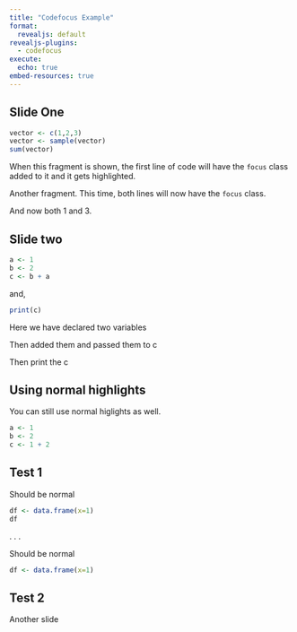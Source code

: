 ```yaml
---
title: "Codefocus Example"
format:
  revealjs: default
revealjs-plugins:
  - codefocus
execute:
  echo: true
embed-resources: true
---
```


## Slide One

```r
vector <- c(1,2,3)
vector <- sample(vector)
sum(vector)
```

::: {.fragment .current-only data-code-focus="1"}
When this fragment is shown, the first line of code will have the `focus` class added to it and it gets highlighted.
:::

::: {.fragment .current-only data-code-focus="2"}
Another fragment. This time, both lines will now have the `focus` class.
:::

::: {.fragment .current-only data-code-focus="1,3"}
And now both 1 and 3.
:::

## Slide two 
```r
a <- 1
b <- 2
c <- b + a
```
and, 

```r
print(c)
```

::: {.fragment .current-only data-code-focus="1-2"}
Here we have declared two variables
:::

::: {.fragment .current-only data-code-focus="3"}
Then added them and passed them to c
:::

::: {.fragment data-code-focus="1" data-code-block="2"}
Then print the c
:::

## Using normal highlights
You can still use normal higlights as well. 
```.r
a <- 1
b <- 2
c <- 1 + 2
```


## Test 1

Should be normal
```r
df <- data.frame(x=1)
df
```
. . .

Should be normal

```.r
df <- data.frame(x=1)
```

## Test 2

Another slide
